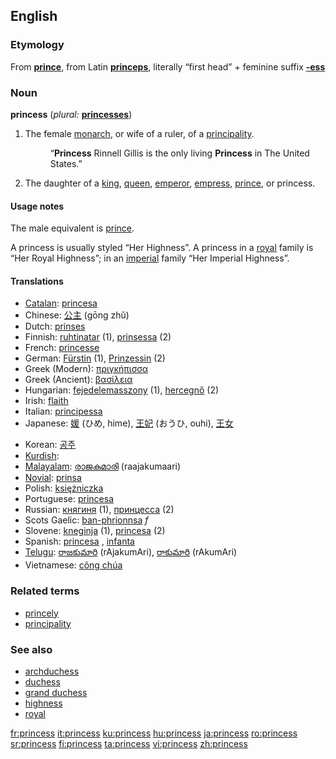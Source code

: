 ==English==

===Etymology===
From '''[[prince]]''', from Latin '''[[princeps]]''', literally “first head” + feminine suffix '''[[-ess]]'''

===Noun===
'''princess'''  (''plural:'' '''[[princesses]]''')

# The female [[monarch]], or wife of a ruler, of a [[principality]].
#: “'''Princess''' Rinnell Gillis is the only living '''Princess''' in The United States.”
# The daughter of a [[king]], [[queen]], [[emperor]], [[empress]], [[prince]], or princess.


====Usage notes====
The male equivalent is [[prince]].

A princess is usually styled “Her Highness”.  A princess in a [[royal]] family is “Her Royal Highness”; in an [[imperial]] family “Her Imperial Highness”.

====Translations====
{{top}}
*[[Catalan]]: [[princesa]] {{f}}
*Chinese: [[公主]] (gōng zhǔ)
*Dutch: [[prinses]] {{f}}
*Finnish: [[ruhtinatar]] (1), [[prinsessa]] (2)
*French: [[princesse]] {{f}}
*German: [[Fürstin]] {{f}} (1), [[Prinzessin]] {{f}} (2)
*Greek (Modern): [[πριγκήπισσα]] {{f}}
*Greek (Ancient): [[βασίλεια]] {{f}}
*Hungarian: [[fejedelemasszony]] (1), [[hercegnő]] (2)
*Irish: [[flaith]] {{g|Irish}}
*Italian: [[principessa]] {{f}}
*Japanese: [[媛]] (ひめ, hime), [[王妃]] (おうひ, ouhi), [[王女]]
{{mid}}
*Korean: [[공주]]
*[[Kurdish]]: {{trad|ku|dotmîr}} {{f}}
*[[Malayalam]]: [[രാജകുമാരി]] (raajakumaari) {{f}}
*[[Novial]]: [[prinsa]]
*Polish: [[księżniczka]] {{f}}
*Portuguese: [[princesa]] {{f}}
*Russian: [[княгиня]] (1), [[принцесса]] (2)
*Scots Gaelic: [[ban-phrionnsa]] ''f''
*Slovene: [[kneginja]] {{f}} (1), [[princesa]] {{f}} (2)
*Spanish: [[princesa]] {{f}}, [[infanta]] {{f}}
*[[Telugu]]: [[రాజకుమారి]] (rAjakumAri), [[రాకుమారి]] (rAkumAri)
*Vietnamese: [[công chúa]]
{{bottom}}

===Related terms===
*[[princely]]
*[[principality]]

===See also===
*[[archduchess]]
*[[duchess]]
*[[grand duchess]]
*[[highness]]
*[[royal]]

[[fr:princess]]
[[it:princess]]
[[ku:princess]]
[[hu:princess]]
[[ja:princess]]
[[ro:princess]]
[[sr:princess]]
[[fi:princess]]
[[ta:princess]]
[[vi:princess]]
[[zh:princess]]